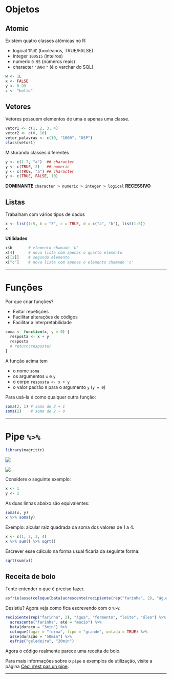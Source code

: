 # Objetos

## Atomic

Existem quatro classes atômicas no R:

- logical `TRUE` (booleanos, TRUE/FALSE)
- integer `100515` (inteiros)
- numeric `0.95` (números reais)
- character `"UAH!"` (é o varchar do SQL)

```r
w <- 1L
x <- FALSE
y <- 0.99
z <- "hello"
```

## Vetores

Vetores possuem elementos de uma e apenas uma classe.

```r
vetor1 <- c(1, 2, 3, 4)
vetor2 <- c(0, 10)
vetor_palavras <- c(10, "1000", "USP")
class(vetor1)
```

Misturando classes diferentes

```r
y <- c(1.7, "a")  ## character
y <- c(TRUE, 2)   ## numeric
y <- c(TRUE, "a") ## character
y <- c(TRUE, FALSE, 10)
```

**DOMINANTE** `character > numeric > integer > logical` **RECESSIVO**

## Listas

Trabalham com vários tipos de dados

```r
x <- list(1:5, b = "Z", c = TRUE, d = c("a", "b"), list(1:5))
x
```

**Utilidades**

```r
x$b       # elemento chamado 'b'
x[4]      # nova lista com apenas o quarto elemento
x[[2]]    # segundo elemento
x["c"]    # nova lista com apenas o elemento chamado 'c'
```

------------------------------------------------------------------

# Funções

Por que criar funções?

- Evitar repetições
- Facilitar alterações de códigos
- Facilitar a interpretabilidade

```r
soma <- function(x, y = 0) {
  resposta <- x + y
  resposta
  # return(resposta)
}
```

A função acima tem 

- o nome `soma`
- os argumentos `x` e `y`
- o corpo `resposta <- x + y`
- o valor padrão `0` para o argumento `y` (`y = 0`)

Para usá-la é como qualquer outra função:

```r
soma(2, 1) # soma de 2 + 1
soma(2)    # soma de 2 + 0
```

-------------------------------------------------

# Pipe `%>%`

```r
library(magrittr)
```

![](inputs/pipe.png)

![](inputs/magritte.jpg)

Considere o seguinte exemplo:

```r
x <- 1
y <- 2
```

As duas linhas abaixo são equivalentes:

```r
soma(x, y)
x %>% soma(y)
```

Exemplo: alcular raiz quadrada da soma dos valores de 1 a 4.

```r
x <- c(1, 2, 3, 4)
x %>% sum() %>% sqrt()
```

Escrever esse cálculo na forma usual ficaria da seguinte forma:

```r
sqrt(sum(x))
```

## Receita de bolo

Tente entender o que é preciso fazer. 

```r

esfrie(asse(coloque(bata(acrescente(recipiente(rep("farinha", 2), "água", "fermento", "leite", "óleo"), "farinha", até = "macio"), duração = "3min"), lugar = "forma", tipo = "grande", untada = TRUE), duração = "50min"), "geladeira", "20min")

```

Desistiu? Agora veja como fica escrevendo com o `%>%`:

```r

recipiente(rep("farinha", 2), "água", "fermento", "leite", "óleo") %>%
  acrescente("farinha", até = "macio") %>%
  bata(duraço = "3min") %>%
  coloque(lugar = "forma", tipo = "grande", untada = TRUE) %>%
  asse(duração = "50min") %>%
  esfrie("geladeira", "20min")

```

Agora o código realmente parece uma receita de bolo.

Para mais informações sobre o `pipe` e exemplos de utilização, visite a página [Ceci n'est pas un pipe](http://cran.r-project.org/web/packages/magrittr/vignettes/magrittr.html).

-----------------------------------------------------------
